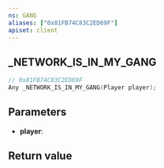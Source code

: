 ```yaml
---
ns: GANG
aliases: ["0x81FB74C83C2ED69F"]
apiset: client
---
```

## _NETWORK_IS_IN_MY_GANG

```c
// 0x81FB74C83C2ED69F
Any _NETWORK_IS_IN_MY_GANG(Player player);
```


## Parameters
* **player**:

## Return value